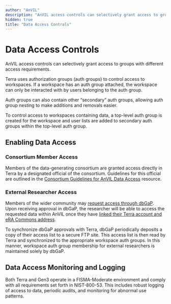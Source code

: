 ```yaml
---
author: "AnVIL"
description: "AnVIL access controls can selectively grant access to groups with different access requirements."
hidden: true
title: "Data Access Controls"
---
```


# Data Access Controls

<Alert icon={false} severity="info">
  AnVIL access controls can selectively grant access to groups with different
  access requirements.
</Alert>

Terra uses authorization groups (auth groups) to control access to workspaces. If a workspace has an auth group attached, the workspace can only be interacted with by users belonging to the auth group.

Auth groups can also contain other “secondary” auth groups, allowing auth group nesting to make additions and removals easier.

To control access to workspaces containing data, a top-level auth group is created for the workspace and user lists are added to secondary auth groups within the top-level auth group.

## Enabling Data Access

### Consortium Member Access

Members of the data-generating consortium are granted access directly in Terra by a designated official of the consortium. Guidelines for this official are outlined in the [Consortium Guidelines for AnVIL Data Access](/learn/data-submitters/resources/consortium-data-access-guidelines) resource.

### External Researcher Access

Members of the wider community may [request access through dbGaP](/learn/accessing-data/requesting-data-access#accessing-controlled-access-data). Upon receiving approval in dbGaP, the researcher will be able to access the requested data within AnVIL once they have [linked their Terra account and eRA Commons address](/learn/accessing-data/requesting-data-access#linking-your-terra-account-and-your-era-commons-address).

To synchronize dbGaP approvals with Terra, dbGaP periodically deposits a copy of their access list to a secure FTP site. This access list is then read by Terra and synchronized to the appropriate workspace auth groups. In this manner, workspace auth group membership for external researchers is maintained solely by dbGaP.

## Data Access Monitoring and Logging

Both Terra and Gen3 operate in a FISMA-Moderate environment and comply with all requirements set forth in NIST-800-53. This includes robust logging of access to data, periodic audits, and monitoring for abnormal use patterns.
